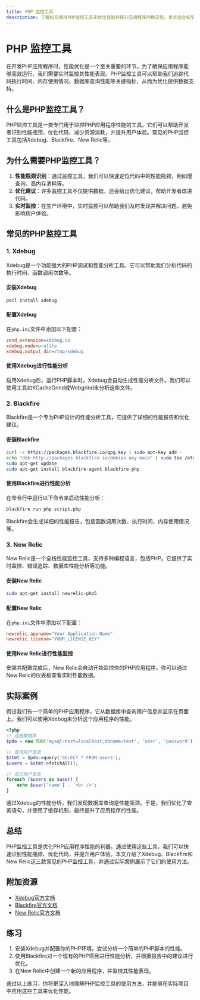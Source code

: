 ```yaml
---
title: PHP 监控工具
description: 了解如何使用PHP监控工具来优化性能并提升应用程序的稳定性。本文适合初学者，将逐步介绍PHP监控工具的概念、使用方法以及实际案例。
---
```


# PHP 监控工具

在开发PHP应用程序时，性能优化是一个至关重要的环节。为了确保应用程序能够高效运行，我们需要实时监控其性能表现。PHP监控工具可以帮助我们追踪代码执行时间、内存使用情况、数据库查询性能等关键指标，从而为优化提供数据支持。

## 什么是PHP监控工具？

PHP监控工具是一类专门用于监控PHP应用程序性能的工具。它们可以帮助开发者识别性能瓶颈、优化代码、减少资源消耗，并提升用户体验。常见的PHP监控工具包括Xdebug、Blackfire、New Relic等。

## 为什么需要PHP监控工具？

1. **性能瓶颈识别**：通过监控工具，我们可以快速定位代码中的性能瓶颈，例如慢查询、高内存消耗等。
2. **优化建议**：许多监控工具不仅提供数据，还会给出优化建议，帮助开发者改进代码。
3. **实时监控**：在生产环境中，实时监控可以帮助我们及时发现并解决问题，避免影响用户体验。

## 常见的PHP监控工具

### 1. Xdebug

Xdebug是一个功能强大的PHP调试和性能分析工具。它可以帮助我们分析代码的执行时间、函数调用次数等。

#### 安装Xdebug

```bash
pecl install xdebug
```

#### 配置Xdebug

在`php.ini`文件中添加以下配置：

```ini
zend_extension=xdebug.so
xdebug.mode=profile
xdebug.output_dir=/tmp/xdebug
```

#### 使用Xdebug进行性能分析

启用Xdebug后，运行PHP脚本时，Xdebug会自动生成性能分析文件。我们可以使用工具如KCacheGrind或Webgrind来分析这些文件。

### 2. Blackfire

Blackfire是一个专为PHP设计的性能分析工具，它提供了详细的性能报告和优化建议。

#### 安装Blackfire

```bash
curl -s https://packages.blackfire.io/gpg.key | sudo apt-key add -
echo "deb http://packages.blackfire.io/debian any main" | sudo tee /etc/apt/sources.list.d/blackfire.list
sudo apt-get update
sudo apt-get install blackfire-agent blackfire-php
```

#### 使用Blackfire进行性能分析

在命令行中运行以下命令来启动性能分析：

```bash
blackfire run php script.php
```

Blackfire会生成详细的性能报告，包括函数调用次数、执行时间、内存使用情况等。

### 3. New Relic

New Relic是一个全栈性能监控工具，支持多种编程语言，包括PHP。它提供了实时监控、错误追踪、数据库性能分析等功能。

#### 安装New Relic

```bash
sudo apt-get install newrelic-php5
```

#### 配置New Relic

在`php.ini`文件中添加以下配置：

```ini
newrelic.appname="Your Application Name"
newrelic.license="YOUR_LICENSE_KEY"
```

#### 使用New Relic进行性能监控

安装并配置完成后，New Relic会自动开始监控你的PHP应用程序。你可以通过New Relic的仪表板查看实时性能数据。

## 实际案例

假设我们有一个简单的PHP应用程序，它从数据库中查询用户信息并显示在页面上。我们可以使用Xdebug来分析这个应用程序的性能。

```php
<?php
// 连接数据库
$pdo = new PDO('mysql:host=localhost;dbname=test', 'user', 'password');

// 查询用户信息
$stmt = $pdo->query('SELECT * FROM users');
$users = $stmt->fetchAll();

// 显示用户信息
foreach ($users as $user) {
    echo $user['name'] . '<br />';
}
```

通过Xdebug的性能分析，我们发现数据库查询是性能瓶颈。于是，我们优化了查询语句，并使用了缓存机制，最终提升了应用程序的性能。

## 总结

PHP监控工具是优化PHP应用程序性能的利器。通过使用这些工具，我们可以快速识别性能瓶颈、优化代码，并提升用户体验。本文介绍了Xdebug、Blackfire和New Relic这三款常见的PHP监控工具，并通过实际案例展示了它们的使用方法。

## 附加资源

- [Xdebug官方文档](https://xdebug.org/docs)
- [Blackfire官方文档](https://blackfire.io/docs)
- [New Relic官方文档](https://docs.newrelic.com/)

## 练习

1. 安装Xdebug并配置你的PHP环境，尝试分析一个简单的PHP脚本的性能。
2. 使用Blackfire对一个现有的PHP项目进行性能分析，并根据报告中的建议进行优化。
3. 在New Relic中创建一个新的应用程序，并监控其性能表现。

通过以上练习，你将更深入地理解PHP监控工具的使用方法，并能够在实际项目中应用这些工具来优化性能。